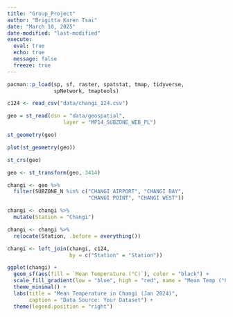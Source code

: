 ```yaml
---
title: "Group_Project"
author: "Brigitta Karen Tsai"
date: "March 10, 2025"
date-modified: "last-modified"
execute: 
  eval: true
  echo: true
  message: false
  freeze: true
---
```


```r
pacman::p_load(sp, sf, raster, spatstat, tmap, tidyverse,
               spNetwork, tmaptools)
```

```r
c124 <- read_csv("data/changi_124.csv")
```

```r
geo = st_read(dsn = "data/geospatial", 
                  layer = "MP14_SUBZONE_WEB_PL")
```

```r
st_geometry(geo)
```

```r
plot(st_geometry(geo))
```

```r
st_crs(geo)
```

```r
geo <- st_transform(geo, 3414)
```

```r
changi <- geo %>%
  filter(SUBZONE_N %in% c("CHANGI AIRPORT", "CHANGI BAY",
                          "CHANGI POINT", "CHANGI WEST"))
```

```r
changi <- changi %>% 
  mutate(Station = "Changi")
```

```r
changi <- changi %>%
  relocate(Station, .before = everything())
```

```r
changi <- left_join(changi, c124,
                    by = c("Station" = "Station"))
```

```r
ggplot(changi) +
  geom_sf(aes(fill = `Mean Temperature (°C)`), color = "black") + 
  scale_fill_gradient(low = "blue", high = "red", name = "Mean Temp (°C)") +
  theme_minimal() +
  labs(title = "Mean Temperature in Changi (Jan 2024)",
       caption = "Data Source: Your Dataset") +
  theme(legend.position = "right")
```
